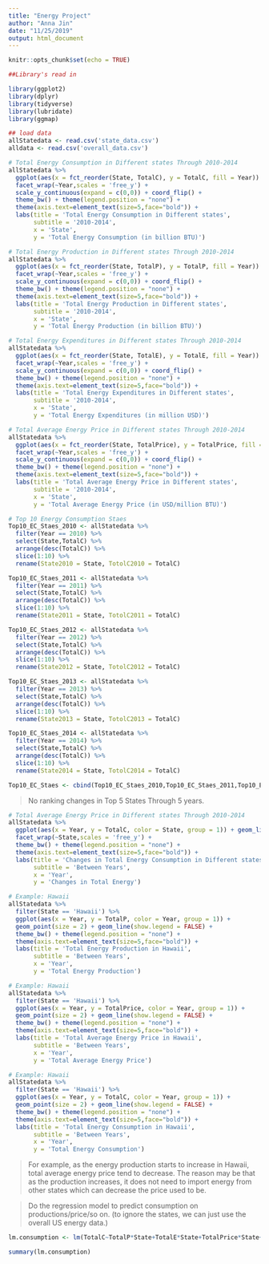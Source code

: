 ```yaml
---
title: "Energy Project"
author: "Anna Jin"
date: "11/25/2019"
output: html_document
---
```


```r
knitr::opts_chunk$set(echo = TRUE)
```

```r
##Library's read in

library(ggplot2)
library(dplyr)
library(tidyverse)
library(lubridate)
library(ggmap)
```


```r
## load data
allStatedata <- read.csv('state_data.csv')
alldata <- read.csv('overall_data.csv')
```

```r
# Total Energy Consumption in Different states Through 2010-2014
allStatedata %>%
  ggplot(aes(x = fct_reorder(State, TotalC), y = TotalC, fill = Year)) + geom_bar(stat = "identity", show.legend = FALSE) + 
  facet_wrap(~Year,scales = 'free_y') +
  scale_y_continuous(expand = c(0,0)) + coord_flip() + 
  theme_bw() + theme(legend.position = "none") +
  theme(axis.text=element_text(size=5,face="bold")) +
  labs(title = 'Total Energy Consumption in Different states',
       subtitle = '2010-2014',
       x = 'State',
       y = 'Total Energy Consumption (in billion BTU)')
```


```r
# Total Energy Production in Different states Through 2010-2014
allStatedata %>%
  ggplot(aes(x = fct_reorder(State, TotalP), y = TotalP, fill = Year)) + geom_bar(stat = "identity", show.legend = FALSE) + 
  facet_wrap(~Year,scales = 'free_y') +
  scale_y_continuous(expand = c(0,0)) + coord_flip() + 
  theme_bw() + theme(legend.position = "none") +
  theme(axis.text=element_text(size=5,face="bold")) +
  labs(title = 'Total Energy Production in Different states',
       subtitle = '2010-2014',
       x = 'State',
       y = 'Total Energy Production (in billion BTU)')
```


```r
# Total Energy Expenditures in Different states Through 2010-2014
allStatedata %>%
  ggplot(aes(x = fct_reorder(State, TotalE), y = TotalE, fill = Year)) + geom_bar(stat = "identity", show.legend = FALSE) + 
  facet_wrap(~Year,scales = 'free_y') +
  scale_y_continuous(expand = c(0,0)) + coord_flip() + 
  theme_bw() + theme(legend.position = "none") +
  theme(axis.text=element_text(size=5,face="bold")) +
  labs(title = 'Total Energy Expenditures in Different states',
       subtitle = '2010-2014',
       x = 'State',
       y = 'Total Energy Expenditures (in million USD)')
```


```r
# Total Average Energy Price in Different states Through 2010-2014
allStatedata %>%
  ggplot(aes(x = fct_reorder(State, TotalPrice), y = TotalPrice, fill = Year)) + geom_bar(stat = "identity", show.legend = FALSE) + 
  facet_wrap(~Year,scales = 'free_y') +
  scale_y_continuous(expand = c(0,0)) + coord_flip() + 
  theme_bw() + theme(legend.position = "none") +
  theme(axis.text=element_text(size=5,face="bold")) +
  labs(title = 'Total Average Energy Price in Different states',
       subtitle = '2010-2014',
       x = 'State',
       y = 'Total Average Energy Price (in USD/million BTU)')
```


```r
# Top 10 Energy Consumption Staes
Top10_EC_Staes_2010 <- allStatedata %>%
  filter(Year == 2010) %>%
  select(State,TotalC) %>%
  arrange(desc(TotalC)) %>%
  slice(1:10) %>%
  rename(State2010 = State, TotolC2010 = TotalC)

Top10_EC_Staes_2011 <- allStatedata %>%
  filter(Year == 2011) %>%
  select(State,TotalC) %>%
  arrange(desc(TotalC)) %>%
  slice(1:10) %>%
  rename(State2011 = State, TotolC2011 = TotalC)

Top10_EC_Staes_2012 <- allStatedata %>%
  filter(Year == 2012) %>%
  select(State,TotalC) %>%
  arrange(desc(TotalC)) %>%
  slice(1:10) %>%
  rename(State2012 = State, TotolC2012 = TotalC)

Top10_EC_Staes_2013 <- allStatedata %>%
  filter(Year == 2013) %>%
  select(State,TotalC) %>%
  arrange(desc(TotalC)) %>%
  slice(1:10) %>%
  rename(State2013 = State, TotolC2013 = TotalC)

Top10_EC_Staes_2014 <- allStatedata %>%
  filter(Year == 2014) %>%
  select(State,TotalC) %>%
  arrange(desc(TotalC)) %>%
  slice(1:10) %>%
  rename(State2014 = State, TotolC2014 = TotalC)

Top10_EC_Staes <- cbind(Top10_EC_Staes_2010,Top10_EC_Staes_2011,Top10_EC_Staes_2012,Top10_EC_Staes_2013,Top10_EC_Staes_2014)
```

> No ranking changes in Top 5 States Through 5 years.


```r
# Total Average Energy Price in Different states Through 2010-2014
allStatedata %>%
  ggplot(aes(x = Year, y = TotalC, color = State, group = 1)) + geom_line(show.legend = FALSE) + 
  facet_wrap(~State,scales = 'free_y') +
  theme_bw() + theme(legend.position = "none") +
  theme(axis.text=element_text(size=5,face="bold")) +
  labs(title = 'Changes in Total Energy Consumption in Different states',
       subtitle = 'Between Years',
       x = 'Year',
       y = 'Changes in Total Energy')
```


```r
# Example: Hawaii
allStatedata %>%
  filter(State == 'Hawaii') %>%
  ggplot(aes(x = Year, y = TotalP, color = Year, group = 1)) + 
  geom_point(size = 2) + geom_line(show.legend = FALSE) + 
  theme_bw() + theme(legend.position = "none") +
  theme(axis.text=element_text(size=5,face="bold")) +
  labs(title = 'Total Energy Production in Hawaii',
       subtitle = 'Between Years',
       x = 'Year',
       y = 'Total Energy Production')
```

```r
# Example: Hawaii
allStatedata %>%
  filter(State == 'Hawaii') %>%
  ggplot(aes(x = Year, y = TotalPrice, color = Year, group = 1)) + 
  geom_point(size = 2) + geom_line(show.legend = FALSE) + 
  theme_bw() + theme(legend.position = "none") +
  theme(axis.text=element_text(size=5,face="bold")) +
  labs(title = 'Total Average Energy Price in Hawaii',
       subtitle = 'Between Years',
       x = 'Year',
       y = 'Total Average Energy Price')
```

```r
# Example: Hawaii
allStatedata %>%
  filter(State == 'Hawaii') %>%
  ggplot(aes(x = Year, y = TotalC, color = Year, group = 1)) + 
  geom_point(size = 2) + geom_line(show.legend = FALSE) + 
  theme_bw() + theme(legend.position = "none") +
  theme(axis.text=element_text(size=5,face="bold")) +
  labs(title = 'Total Energy Consumption in Hawaii',
       subtitle = 'Between Years',
       x = 'Year',
       y = 'Total Energy Consumption')
```

> For example, as the energy production starts to increase in Hawaii, total average energy price tend to decrease. The reason may be that as the production increases, it does not need to import energy from other states which can decrease the price used to be.

> Do the regression model to predict consumption on productions/price/so on.
(to ignore the states, we can just use the overall US energy data.)

```r
lm.consumption <- lm(TotalC~TotalP*State+TotalE*State+TotalPrice*State+State, allStatedata)

summary(lm.consumption)
```

